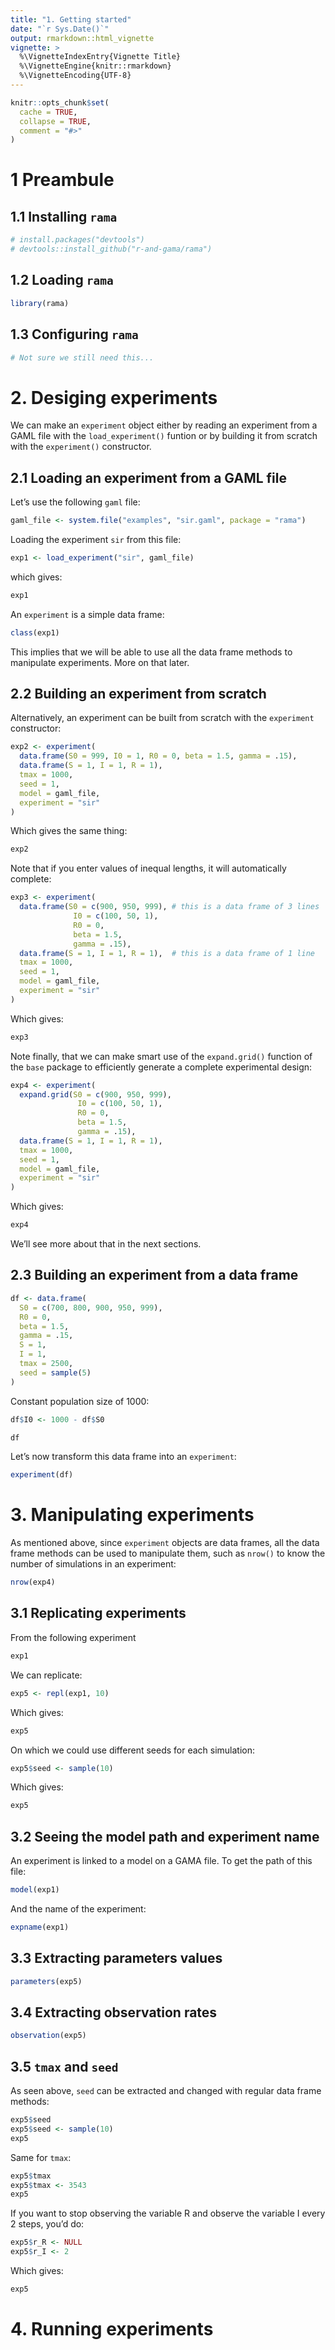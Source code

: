 ```yaml
---
title: "1. Getting started"
date: "`r Sys.Date()`"
output: rmarkdown::html_vignette
vignette: >
  %\VignetteIndexEntry{Vignette Title}
  %\VignetteEngine{knitr::rmarkdown}
  %\VignetteEncoding{UTF-8}
---
```


```r
knitr::opts_chunk$set(
  cache = TRUE,
  collapse = TRUE,
  comment = "#>"
)
```

# 1 Preambule

## 1.1 Installing `rama`

```r
# install.packages("devtools")
# devtools::install_github("r-and-gama/rama")
```

## 1.2 Loading `rama`

```r
library(rama)
```

## 1.3 Configuring `rama`

```r
# Not sure we still need this...
```

# 2. Desiging experiments

We can make an `experiment` object either by reading an experiment from a GAML
file with the `load_experiment()` funtion or by building it from scratch with
the `experiment()` constructor.

## 2.1 Loading an experiment from a GAML file

Let's use the following `gaml` file:

```r
gaml_file <- system.file("examples", "sir.gaml", package = "rama")
```

Loading the experiment `sir` from this file:

```r
exp1 <- load_experiment("sir", gaml_file)
```

which gives:

```r
exp1
```

An `experiment` is a simple data frame:

```r
class(exp1)
```

This implies that we will be able to use all the data frame methods to
manipulate experiments. More on that later.

## 2.2 Building an experiment from scratch

Alternatively, an experiment can be built from scratch with the `experiment`
constructor:

```r
exp2 <- experiment(
  data.frame(S0 = 999, I0 = 1, R0 = 0, beta = 1.5, gamma = .15),
  data.frame(S = 1, I = 1, R = 1),
  tmax = 1000,
  seed = 1,
  model = gaml_file,
  experiment = "sir"
)
```

Which gives the same thing:

```r
exp2
```

Note that if you enter values of inequal lengths, it will automatically
complete:

```r
exp3 <- experiment(
  data.frame(S0 = c(900, 950, 999), # this is a data frame of 3 lines
              I0 = c(100, 50, 1),
              R0 = 0,
              beta = 1.5,
              gamma = .15),
  data.frame(S = 1, I = 1, R = 1),  # this is a data frame of 1 line
  tmax = 1000,                    
  seed = 1,                         
  model = gaml_file,
  experiment = "sir"
)
```

Which gives:

```r
exp3
```

Note finally, that we can make smart use of the `expand.grid()` function of the
`base` package to efficiently generate a complete experimental design:

```r
exp4 <- experiment(
  expand.grid(S0 = c(900, 950, 999),
               I0 = c(100, 50, 1),
               R0 = 0,
               beta = 1.5,
               gamma = .15),
  data.frame(S = 1, I = 1, R = 1),
  tmax = 1000,
  seed = 1,
  model = gaml_file,
  experiment = "sir"
)
```

Which gives:

```r
exp4
```

We'll see more about that in the next sections.

## 2.3 Building an experiment from a data frame

```r
df <- data.frame(
  S0 = c(700, 800, 900, 950, 999),
  R0 = 0,
  beta = 1.5,
  gamma = .15,
  S = 1,
  I = 1,
  tmax = 2500,
  seed = sample(5)
)
```

Constant population size of 1000:

```r
df$I0 <- 1000 - df$S0
```

```r
df
```

Let's now transform this data frame into an `experiment`:

```r
experiment(df)
```


# 3. Manipulating experiments

As mentioned above, since `experiment` objects are data frames, all the data
frame methods can be used to manipulate them, such as `nrow()` to know the
number of simulations in an experiment:

```r
nrow(exp4)
```


## 3.1 Replicating experiments

From the following experiment

```r
exp1
```

We can replicate:

```r
exp5 <- repl(exp1, 10)
```

Which gives:

```r
exp5
```

On which we could use different seeds for each simulation:

```r
exp5$seed <- sample(10)
```

Which gives:

```r
exp5
```

## 3.2 Seeing the model path and experiment name

An experiment is linked to a model on a GAMA file. To get the path of this file:

```r
model(exp1)
```

And the name of the experiment:

```r
expname(exp1)
```


## 3.3 Extracting parameters values

```r
parameters(exp5)
```


## 3.4 Extracting observation rates

```r
observation(exp5)
```


## 3.5 `tmax` and `seed`

As seen above, `seed` can be extracted and changed with regular data frame
methods:

```r
exp5$seed
exp5$seed <- sample(10)
exp5
```

Same for `tmax`:

```r
exp5$tmax
exp5$tmax <- 3543
exp5
```

If you want to stop observing the variable R and observe the variable I every
2 steps, you'd do:

```r
exp5$r_R <- NULL
exp5$r_I <- 2
```

Which gives:

```r
exp5
```


# 4. Running experiments

